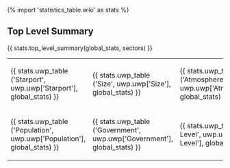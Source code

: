 {% import 'statistics_table.wiki' as stats %}
== Top Level Summary ==
{{ stats.top_level_summary(global_stats, sectors) }}

{|
|-  style="vertical-align:top;text-align:center;" 
| 
{{ stats.uwp_table ('Starport', uwp.uwp['Starport'], global_stats) }}
|
{{ stats.uwp_table ('Size', uwp.uwp['Size'], global_stats) }}
| 
{{ stats.uwp_table ('Atmosphere', uwp.uwp['Atmosphere'], global_stats) }}
| 
{{ stats.uwp_table ('Hydrographics', uwp.uwp['Hydrographics'], global_stats) }}
|-  style="vertical-align:top;text-align:center;"
|
{{ stats.uwp_table ('Population', uwp.uwp['Population'], global_stats) }}
|
{{ stats.uwp_table ('Government', uwp.uwp['Government'], global_stats) }}
|
{{ stats.uwp_table ('Law Level', uwp.uwp['Law Level'], global_stats) }}
|
{{ stats.uwp_table ('Tech Level', uwp.uwp['Tech Level'], global_stats) }} 
|}
